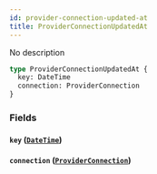 ```yaml
---
id: provider-connection-updated-at
title: ProviderConnectionUpdatedAt
---
```


No description

```graphql
type ProviderConnectionUpdatedAt {
  key: DateTime
  connection: ProviderConnection
}
```

### Fields

#### `key` ([`DateTime`](/v1/scalars/date-time))

#### `connection` ([`ProviderConnection`](/v1/objects/provider-connection))
